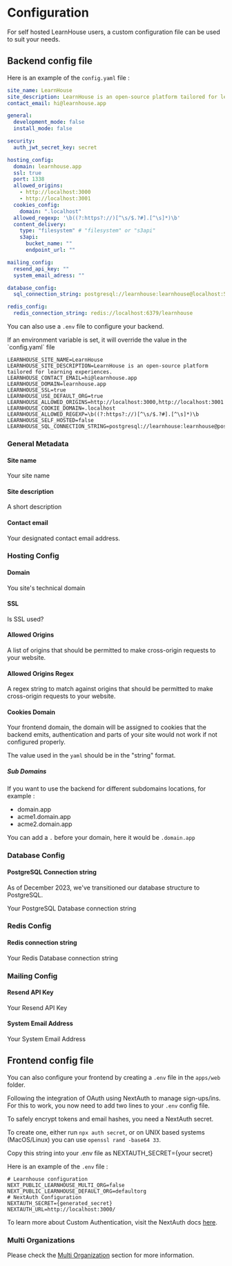 
#  Configuration
For self hosted LearnHouse users, a custom configuration file can be used to suit your needs.
##  Backend config file
Here is an example of the `config.yaml` file :

```yaml filename="config.yaml" copy
site_name: LearnHouse
site_description: LearnHouse is an open-source platform tailored for learning experiences.
contact_email: hi@learnhouse.app

general:
  development_mode: false
  install_mode: false

security:
  auth_jwt_secret_key: secret

hosting_config:
  domain: learnhouse.app
  ssl: true
  port: 1338
  allowed_origins:
    - http://localhost:3000
    - http://localhost:3001
  cookies_config:
    domain: ".localhost"
  allowed_regexp: '\b((?:https?://)[^\s/$.?#].[^\s]*)\b'
  content_delivery:
    type: "filesystem" # "filesystem" or "s3api"
    s3api:
      bucket_name: ""
      endpoint_url: ""

mailing_config:
  resend_api_key: ""
  system_email_adress: ""

database_config:
  sql_connection_string: postgresql://learnhouse:learnhouse@localhost:5432/learnhouse

redis_config:
  redis_connection_string: redis://localhost:6379/learnhouse
```
You can also use a `.env` file to configure your backend.

<Callout> 
If an environment variable is set, it will override the value in the `config.yaml` file
</Callout>

```env filename=".env" copy
LEARNHOUSE_SITE_NAME=LearnHouse
LEARNHOUSE_SITE_DESCRIPTION=LearnHouse is an open-source platform tailored for learning experiences.
LEARNHOUSE_CONTACT_EMAIL=hi@learnhouse.app 
LEARNHOUSE_DOMAIN=learnhouse.app
LEARNHOUSE_SSL=true
LEARNHOUSE_USE_DEFAULT_ORG=true
LEARNHOUSE_ALLOWED_ORIGINS=http://localhost:3000,http://localhost:3001
LEARNHOUSE_COOKIE_DOMAIN=.localhost
LEARNHOUSE_ALLOWED_REGEXP=\b((?:https?://)[^\s/$.?#].[^\s]*)\b
LEARNHOUSE_SELF_HOSTED=false
LEARNHOUSE_SQL_CONNECTION_STRING=postgresql://learnhouse:learnhouse@postgresql:5432/learnhouse
```
  

###  General Metadata

####  Site name

Your site name

####  Site description

A short description

####  Contact email

Your designated contact email address.

###  Hosting Config

####  Domain

You site's technical domain

####  SSL

Is SSL used?

#### Allowed Origins 

A list of origins that should be permitted to make cross-origin requests to your website.

#### Allowed Origins Regex 

A regex string to match against origins that should be permitted to make cross-origin requests to your website.

####  Cookies Domain 

Your frontend domain, the domain will be assigned to cookies that the backend emits, authentication and parts of your site would not work if not configured properly. 

The value used in the `yaml` should be in the "string" format.

##### Sub Domains 

If you want to use the backend for different subdomains locations, for example : 

 - domain.app
 - acme1.domain.app
 - acme2.domain.app

You can add a `.` before your domain, here it would be `.domain.app`

###  Database Config

####  PostgreSQL Connection string 

<Callout type="info">
  As of December 2023, we've transitioned our database structure to PostgreSQL.
</Callout>

Your PostgreSQL Database connection string 

###  Redis Config

####  Redis connection string

Your Redis Database connection string

###  Mailing Config

####  Resend API Key

Your Resend API Key

####  System Email Address

Your System Email Address

##  Frontend config file

You can also configure your frontend by creating a `.env` file in the `apps/web` folder.

Following the integration of OAuth using NextAuth to manage sign-ups/ins. For this to work, you now need to add two lines to your `.env` config file.

<Callout type="info">
To safely encrypt tokens and email hashes, you need a NextAuth secret.

To create one, either run `npx auth secret`, or on UNIX based systems (MacOS/Linux) you can use `openssl rand -base64 33`.

Copy this string into your .env file as NEXTAUTH_SECRET={your secret}

Here is an example of the `.env` file :

```env filename="apps/web/.env" {1-2}
# Learnhouse configuration
NEXT_PUBLIC_LEARNHOUSE_MULTI_ORG=false
NEXT_PUBLIC_LEARNHOUSE_DEFAULT_ORG=defaultorg
# NextAuth Configuration
NEXTAUTH_SECRET={generated_secret}
NEXTAUTH_URL=http://localhost:3000/
```

To learn more about Custom Authentication, visit the NextAuth docs [here](https://authjs.dev/getting-started/authentication).

###  Multi Organizations

Please check the [Multi Organization](./organization-hosting-modes) section for more information.
